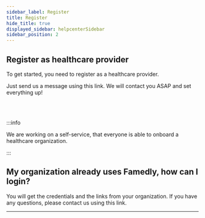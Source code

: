 ```yaml
---
sidebar_label: Register
title: Register
hide_title: true
displayed_sidebar: helpcenterSidebar
sidebar_position: 2
---
```


<div class="hero hero--primary">
  <div class="container">
    <h2 class="hero__title">Register as healthcare provider</h2>
    <p class="hero__subtitle">To get started, you need to register as a healthcare provider.</p>
    <p>Just send us a message using this link. We will contact you ASAP and set everything up!</p>
  </div>
</div>
<br></br>

:::info

We are working on a self-service, that everyone is able to onboard a healthcare organization.

:::

## My organization already uses Famedly, how can I login?

You will get the credentials and the links from your organization. If you have any questions, please contact us using this link.

* * *
